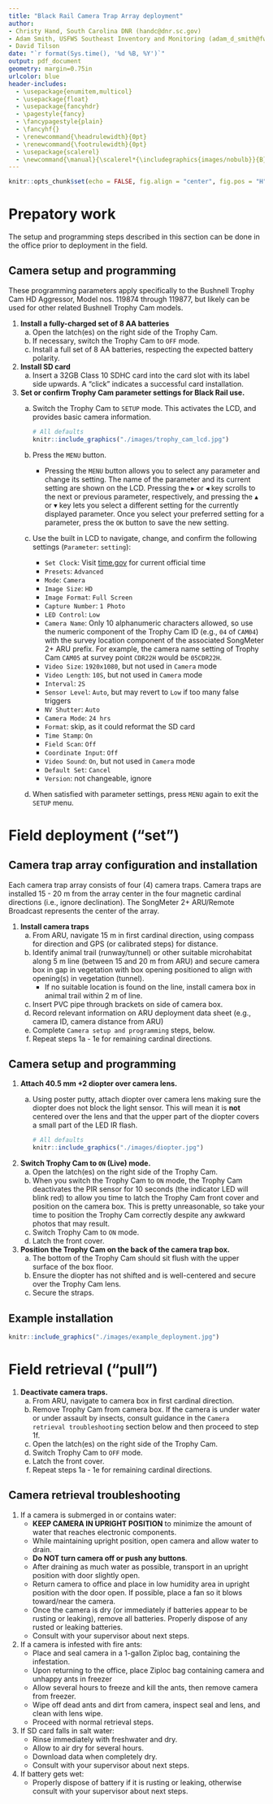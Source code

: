 ```yaml
---
title: "Black Rail Camera Trap Array deployment"
author: 
- Christy Hand, South Carolina DNR (handc@dnr.sc.gov)
- Adam Smith, USFWS Southeast Inventory and Monitoring (adam_d_smith@fws.gov)
- David Tilson
date: "`r format(Sys.time(), '%d %B, %Y')`"
output: pdf_document
geometry: margin=0.75in
urlcolor: blue
header-includes:
  - \usepackage{enumitem,multicol}
  - \usepackage{float}
  - \usepackage{fancyhdr}
  - \pagestyle{fancy}
  - \fancypagestyle{plain}
  - \fancyhf{}
  - \renewcommand{\headrulewidth}{0pt}
  - \renewcommand{\footrulewidth}{0pt}
  - \usepackage{scalerel}
  - \newcommand{\manual}{\scalerel*{\includegraphics{images/nobulb}}{B}}
---
```


```r
knitr::opts_chunk$set(echo = FALSE, fig.align = "center", fig.pos = "H")
```

\fontsize{12}{14}
\selectfont

# Prepatory work

The setup and programming steps described in this section can be done in the office prior to deployment in the field.

## Camera setup and programming

These programming parameters apply specifically to the Bushnell Trophy Cam HD Aggressor, Model nos. 119874 through 119877, but likely can be used for other related Bushnell Trophy Cam models.

1. **Install a fully-charged set of 8 AA batteries**
    a. Open the latch(es) on the right side of the Trophy Cam.
    b. If necessary, switch the Trophy Cam to `OFF` mode.
    c. Install a full set of 8 AA batteries, respecting the expected battery polarity.
    
1. **Install SD card**
    a. Insert a 32GB Class 10 SDHC card into the card slot with its label side upwards. A "click" indicates a successful card installation.

1. **Set or confirm Trophy Cam parameter settings for Black Rail use.**
    a. Switch the Trophy Cam to `SETUP` mode. This activates the LCD, and provides basic camera information.
    
        ```r
        # All defaults
        knitr::include_graphics("./images/trophy_cam_lcd.jpg")
        ```

    b. Press the `MENU` button. 
        - Pressing the `MENU` button allows you to select any parameter and change its setting. The name of the parameter and its current setting are shown on the LCD. Pressing the $\blacktriangleright$ or $\blacktriangleleft$ key scrolls to the next or previous parameter, respectively, and pressing the $\blacktriangle$ or $\blacktriangledown$ key lets you select a different setting for the currently displayed parameter. Once you select your preferred setting for a parameter, press the `OK` button to save the new setting.
    c. Use the built in LCD to navigate, change, and confirm the following settings (`Parameter`: `setting`):
        - `Set Clock`: Visit [time.gov](https://time.gov/) for current official time
        - `Presets`: `Advanced`
        - `Mode`: `Camera`
        - `Image Size`: `HD`
        - `Image Format`: `Full Screen`
        - `Capture Number`: `1 Photo`
        - `LED Control`: `Low`
        - `Camera Name`: Only 10 alphanumeric characters allowed, so use the numeric component of the Trophy Cam ID (e.g., `04` of `CAM04`) with the survey location component of the associated SongMeter 2+ ARU prefix. For example, the camera name setting of Trophy Cam `CAM05` at survey point `CDR22H` would be `05CDR22H`.
        - `Video Size`: `1920x1080`, but not used in `Camera` mode
        - `Video Length`: `10S`, but not used in `Camera` mode
        - `Interval`: `2S`
        - `Sensor Level`: `Auto`, but may revert to `Low` if too many false triggers
        - `NV Shutter`: `Auto`
        - `Camera Mode`: `24 hrs`
        - `Format`: skip, as it could reformat the SD card
        - `Time Stamp`: `On`
        - `Field Scan`: `Off`
        - `Coordinate Input`: `Off`
        - `Video Sound`: `On`, but not used in `Camera` mode
        - `Default Set`: `Cancel`
        - `Version`: not changeable, ignore
    d. When satisfied with parameter settings, press `MENU` again to exit the `SETUP` menu.
    
\clearpage

# Field deployment ("set")

## Camera trap array configuration and installation

Each camera trap array consists of four (4) camera traps. Camera traps are installed 15 - 20 m from the array center in the four magnetic cardinal directions (i.e., ignore declination). The SongMeter 2+ ARU/Remote Broadcast represents the center of the array. 

1. **Install camera traps**
    a. From ARU, navigate 15 m in first cardinal direction, using compass for direction and GPS (or calibrated steps) for distance.
    b. Identify animal trail (runway/tunnel) or other suitable microhabitat along 5 m line (between 15 and 20 m from ARU) and secure camera box in gap in vegetation with box opening positioned to align with opening(s) in vegetation (tunnel).
        - If no suitable location is found on the line, install camera box in animal trail within 2 m of line.
    c. Insert PVC pipe through brackets on side of camera box.
    d. Record relevant information on ARU deployment data sheet (e.g., camera ID, camera distance from ARU)
    e. Complete `Camera setup and programming` steps, below.
    f. Repeat steps 1a - 1e for remaining cardinal directions.

## Camera setup and programming

1. **Attach 40.5 mm +2 diopter over camera lens.**
    a. Using poster putty, attach diopter over camera lens making sure the diopter does not block the light sensor. This will mean it is **not** centered over the lens and that the upper part of the diopter covers a small part of the LED IR flash.

        ```r
        # All defaults
        knitr::include_graphics("./images/diopter.jpg")
        ```

1. **Switch Trophy Cam to `ON` (Live) mode.**
    a. Open the latch(es) on the right side of the Trophy Cam.
    b. When you switch the Trophy Cam to `ON` mode, the Trophy Cam deactivates the PIR sensor for 10 seconds (the indicator LED will blink red) to allow you time to latch the Trophy Cam front cover and position on the camera box. This is pretty unreasonable, so take your time to position the Trophy Cam correctly despite any awkward photos that may result.
    c. Switch Trophy Cam to `ON` mode.
    d. Latch the front cover.

1. **Position the Trophy Cam on the back of the camera trap box.**
    a. The bottom of the Trophy Cam should sit flush with the upper surface of the box floor.
    b. Ensure the diopter has not shifted and is well-centered and secure over the Trophy Cam lens.
    c. Secure the straps.
    
## Example installation
    
```r
knitr::include_graphics("./images/example_deployment.jpg")
```


\clearpage

# Field retrieval ("pull")

1. **Deactivate camera traps.**
    a. From ARU, navigate to camera box in first cardinal direction.
    b. Remove Trophy Cam from camera box. If the camera is under water or under assault by insects, consult guidance in the `Camera retrieval troubleshooting` section below and then proceed to step 1f.
    c. Open the latch(es) on the right side of the Trophy Cam.
    d. Switch Trophy Cam to `OFF` mode.
    e. Latch the front cover.
    f. Repeat steps 1a - 1e for remaining cardinal directions.
    
## Camera retrieval troubleshooting

1. If a camera is submerged in or contains water:
    - **KEEP CAMERA IN UPRIGHT POSITION** to minimize the amount of water that reaches electronic components.
    - While maintaining upright position, open camera and allow water to drain.
    - **Do NOT turn camera off or push any buttons**.
    - After draining as much water as possible, transport in an upright position with door slightly open.
    - Return camera to office and place in low humidity area in upright position with the door open. If possible, place a fan so it blows toward/near the camera.
    - Once the camera is dry (or immediately if batteries appear to be rusting or leaking), remove all batteries. Properly dispose of any rusted or leaking batteries.
    - Consult with your supervisor about next steps.
    
1. If a camera is infested with fire ants:
    - Place and seal camera in a 1-gallon Ziploc bag, containing the infestation.
    - Upon returning to the office, place Ziploc bag containing camera and unhappy ants in freezer
    - Allow several hours to freeze and kill the ants, then remove camera from freezer.
    - Wipe off dead ants and dirt from camera, inspect seal and lens, and clean with lens wipe.
    - Proceed with normal retrieval steps.
    
1. If SD card falls in salt water:
    - Rinse immediately with freshwater and dry.
    - Allow to air dry for several hours.
    - Download data when completely dry.
    - Consult with your supervisor about next steps.

1. If battery gets wet:
    - Properly dispose of battery if it is rusting or leaking, otherwise consult with your supervisor about next steps.

